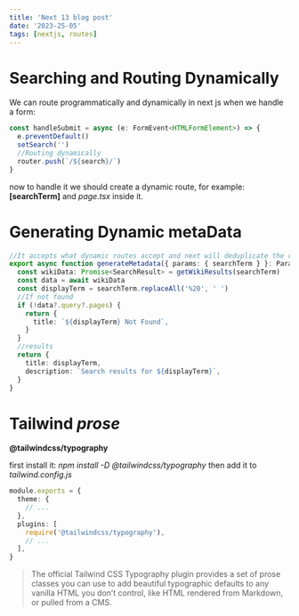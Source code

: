 ```yaml
---
title: 'Next 13 blog post'
date: '2023-25-05'
tags: [nextjs, routes]
---
```


# Searching and Routing Dynamically

We can route programmatically and dynamically in next js when we handle a form:

```typescript
const handleSubmit = async (e: FormEvent<HTMLFormElement>) => {
  e.preventDefault()
  setSearch('')
  //Routing dynamically
  router.push(`/${search}/`)
}
```

now to handle it we should create a dynamic route, for example: **[searchTerm]** and _page.tsx_ inside it.

# Generating Dynamic metaData

```typescript
//It accepts what dynamic routes accept and next will deduplicate the request
export async function generateMetadata({ params: { searchTerm } }: Params) {
  const wikiData: Promise<SearchResult> = getWikiResults(searchTerm)
  const data = await wikiData
  const displayTerm = searchTerm.replaceAll('%20', ' ')
  //If not found
  if (!data?.query?.pages) {
    return {
      title: `${displayTerm} Not Found`,
    }
  }
  //results
  return {
    title: displayTerm,
    description: `Search results for ${displayTerm}`,
  }
}
```

# Tailwind _prose_

**@tailwindcss/typography**

first install it: _npm install -D @tailwindcss/typography_
then add it to _tailwind.config.js_

```typescript
module.exports = {
  theme: {
    // ...
  },
  plugins: [
    require('@tailwindcss/typography'),
    // ...
  ],
}
```

> The official Tailwind CSS Typography plugin provides a set of prose classes you can use to add beautiful typographic defaults to any vanilla HTML you don’t control, like HTML rendered from Markdown, or pulled from a CMS.
